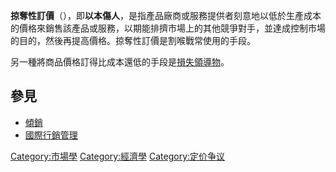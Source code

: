 {{多個問題|
{{expand|time=2010-03-29T15:38:24+00:00}}
{{expert|time=2010-03-29T15:38:24+00:00}}
{{Unreferenced|time=2020-01-31T06:51:48+00:00}}
}}
'''掠奪性訂價'''（'''{{lang-en|Predatory pricing}}'''），即'''以本傷人'''，是指產品廠商或服務提供者刻意地以低於生產成本的價格來銷售該產品或服務，以期能排擠市場上的其他競爭對手，並達成控制市場的目的，然後再提高價格。掠奪性訂價是割喉戰常使用的手段。

另一種將商品價格訂得比成本還低的手段是[[損失領導物|損失領導物]]。

== 參見 ==
* [[傾銷|傾銷]]
* [[國際行銷管理|國際行銷管理]]

{{Marketing-stub}}

[[Category:市場學|Category:市場學]]
[[Category:經濟學|Category:經濟學]]
[[Category:定价争议|Category:定价争议]]